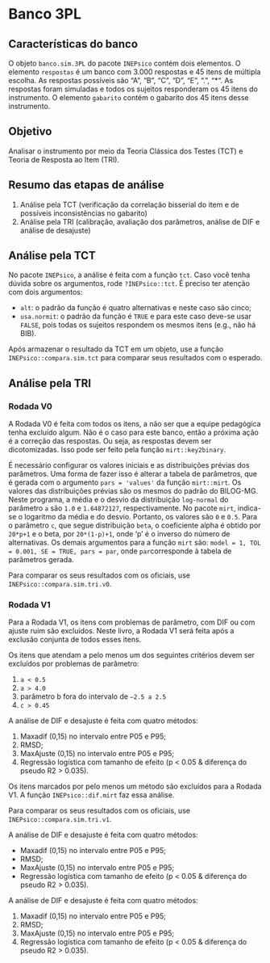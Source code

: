 # Banco 3PL

## Características do banco

O objeto `banco.sim.3PL` do pacote `INEPsico` contém dois elementos. O elemento `respostas` é um banco com 3.000 respostas e 45 itens de múltipla escolha. As respostas possíveis são "A", "B", "C", "D", "E", ".", "*". As respostas foram simuladas e todos os sujeitos responderam os 45 itens do instrumento. O elemento `gabarito` contém o gabarito dos 45 itens desse instrumento.

## Objetivo

Analisar o instrumento por meio da Teoria Clássica dos Testes (TCT) e Teoria de Resposta ao Item (TRI).

## Resumo das etapas de análise

1. Análise pela TCT (verificação da correlação bisserial do item e de possíveis inconsistências no gabarito)
2. Análise pela TRI (calibração, avaliação dos parâmetros, análise de DIF e análise de desajuste)

## Análise pela TCT

No pacote `INEPsico`, a análise é feita com a função `tct`. Caso você tenha dúvida sobre os argumentos, rode `?INEPsico::tct`. É preciso ter atenção com dois argumentos:

  * `alt`: o padrão da função é quatro alternativas e neste caso são cinco;
* `usa.normit`: o padrão da função é `TRUE` e para este caso deve-se usar `FALSE`, pois todas os sujeitos respondem os mesmos itens (e.g., não há BIB).

Após armazenar o resultado da TCT em um objeto, use a função `INEPsico::compara.sim.tct` para comparar seus resultados com o esperado.

## Análise pela TRI

### Rodada V0

A Rodada V0 é feita com todos os itens, a não ser que a equipe pedagógica tenha excluído algum. Não é o caso para este banco, então a próxima ação é a correção das respostas. Ou seja, as respostas devem ser dicotomizadas. Isso pode ser feito pela função `mirt::key2binary`.

É necessário configurar os valores iniciais e as distribuições prévias dos parâmetros. Uma forma de fazer isso é alterar a tabela de parâmetros, que é gerada com o argumento `pars = 'values'` da função `mirt::mirt`. Os valores das distribuições prévias são os mesmos do padrão do BILOG-MG. Neste programa, a média e o desvio da distribuição `log-normal` do parâmetro `a` são `1.0` e `1.64872127`, respectivamente. No pacote `mirt`, indica-se o logaritmo da média e do desvio. Portanto, os valores são `0` e `0.5`. Para o parâmetro `c`, que segue distribuição `beta`, o coeficiente alpha é obtido por `20*p+1` e o beta, por `20*(1-p)+1`, onde ‘p’ é o inverso do número de alternativas. Os demais argumentos para a função `mirt` são: `model = 1, TOL = 0.001, SE = TRUE, pars = par`, onde `par`corresponde à tabela de parâmetros gerada.

Para comparar os seus resultados com os oficiais, use `INEPsico::compara.sim.tri.v0`.

### Rodada V1

Para a Rodada V1, os itens com problemas de parâmetro, com DIF ou com ajuste ruim são excluídos. Neste livro, a Rodada V1 será feita após a exclusão conjunta de todos esses itens.

Os itens que atendam a pelo menos um dos seguintes critérios devem ser excluídos por problemas de parâmetro:

1. `a < 0.5`
2. `a > 4.0`
3. parâmetro b fora do intervalo de `–2.5 a 2.5`
4. `c > 0.45`


A análise de DIF e desajuste é feita com quatro métodos:


1. Maxadif (0,15) no intervalo entre P05 e P95;
2. RMSD;
3. MaxAjuste (0,15) no intervalo entre P05 e P95;
4. Regressão logística com tamanho de efeito (p < 0.05 & diferença do pseudo R2 > 0.035).

Os itens marcados por pelo menos um método são excluídos para a Rodada V1. A função `INEPsico::dif.mirt` faz essa análise.

Para comparar os seus resultados com os oficiais, use `INEPsico::compara.sim.tri.v1`.

A análise de DIF e desajuste é feita com quatro métodos:


* Maxadif (0,15) no intervalo entre P05 e P95;
* RMSD;
* MaxAjuste (0,15) no intervalo entre P05 e P95;
* Regressão logística com tamanho de efeito (p < 0.05 & diferença do pseudo R2 > 0.035).

A análise de DIF e desajuste é feita com quatro métodos:


 1. Maxadif (0,15) no intervalo entre P05 e P95;
2. RMSD;
3. MaxAjuste (0,15) no intervalo entre P05 e P95;
4. Regressão logística com tamanho de efeito (p < 0.05 & diferença do pseudo R2 > 0.035).
